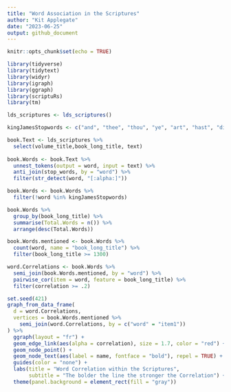 ```yaml
---
title: "Word Association in the Scriptures"
author: "Kit Applegate"
date: "2023-06-25"
output: github_document
---
```


```r
knitr::opts_chunk$set(echo = TRUE)
```



```r
library(tidyverse)
library(tidytext)
library(widyr)
library(igraph)
library(ggraph)
library(scriptuRs)
library(tm)

lds_scriptures <- lds_scriptures()

kingJamesStopwords <- c("and", "thee", "thou", "ye", "art", "hast", "didst", "shalt", "hath", "thine", "thy", "yea", "saith", "pass", "behold")
```


```r
book.Text <- lds_scriptures %>%
  select(volume_title,book_long_title, text)
  
book.Words <- book.Text %>%
  unnest_tokens(output = word, input = text) %>%
  anti_join(stop_words, by = "word") %>%
  filter(str_detect(word, "[:alpha:]"))

book.Words <- book.Words %>%
  filter(!word %in% kingJamesStopwords)

```

```r
book.Words %>%
  group_by(book_long_title) %>%
  summarise(Total.Words = n()) %>%
  arrange(desc(Total.Words))
```

```r

book.Words.mentioned <- book.Words %>%
  count(word, name = "book_long_title") %>%
  filter(book_long_title >= 1300)

word.Correlations <- book.Words %>%
  semi_join(book.Words.mentioned, by = "word") %>%
  pairwise_cor(item = word, feature = book_long_title) %>%
  filter(correlation >= .2)

```

```r
set.seed(421)
graph_from_data_frame(
  d = word.Correlations, 
  vertices = book.Words.mentioned %>%
    semi_join(word.Correlations, by = c("word" = "item1"))
) %>%
  ggraph(layout = "fr") +
  geom_edge_link(aes(alpha = correlation), size = 1.7, color = "red") +  # Apply color gradient based on correlation
  geom_node_point() +
  geom_node_text(aes(label = name, fontface = "bold"), repel = TRUE) +
  guides(color = "none") +
  labs(title = "Word Correlation within the Scriptures", 
       subtitle = "The bolder the line the stronger the Correlation") +
  theme(panel.background = element_rect(fill = "gray"))
```
